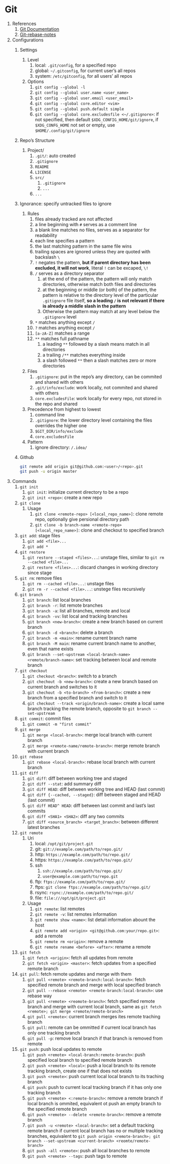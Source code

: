 # Git

1. References
    1. [Git Documentation](https://git-scm.com/doc)
    2. [Git-rebase-notes](https://blog.yorkxin.org/posts/git-rebase.html)
2. Configurations
    1. Settings
        1. Level
            1. local: `.git/config`, for a specified repo
            2. global: `~/.gitconfig`, for current user's all repos
            3. system: `/etc/gitconfig`, for all users' all repos
        2. Options
            1. `git config --global -l`
            2. `git config --global user.name <user_name>`
            3. `git config --global user.email <user_email>`
            4. `git config --global core.editor <vim>`
            5. `git config --global push.default simple`
            6. `git config --global core.excludesfile <~/.gitignore>`: if not specified, then default `$XDG_CONFIG_HOME/git/ignore`, if `$XDG_CONFG_HOME` not set or empty, use `$HOME/.config/git/ignore`
    2. Repo's Structure
        1. Project/
            1. `.git/`: auto created
            2. `.gitignore`
            3. `README`
            4. `LICENSE`
            5. `src/`
                1. `.gitignore`
                2. `...`
            6. `...`
    3. Ignorance: specify untracked files to ignore
        1. Rules
            1. files already tracked are not affected
            2. a line beginning with `#` serves as a comment line
            3. a blank line matches no files, serves as a separator for readability
            4. each line specifies a pattern
            5. the last matching pattern in the same file wins
            6. trailing spaces are ignored unless they are quoted with backslash `\ `
            7. `!` negates the pattern, **but if parent directory has been excluded, it will not work**, literal `!` can be excaped, `\!`
            8. `/` serves as a directory separator
                1. at the end of the pattern, the pattern will only match directories, otherwise match both files and directories
                2. at the beginning or middle (or both) of the pattern, the pattern is relative to the directory level of the particular `.gitignore` file itself, **so a leading `/` is not relevant if there is already a middle slash in the pattern**
                3. Otherwise the pattern may match at any level below the `.gitignore` level
            9. `*` matches anything except `/`
            10. `?` matches anything except `/`
            11. `[a-zA-Z]` matches a range
            12. `**` matches full pathname
                1. a leading `**` followed by a slash means match in all directories
                2. a trailing `/**` matches everything inside
                3. a slash followed `**` then a slash matches zero or more directories
        2. Files
            1. `.gitignore`: put in the repo's any directory, can be commited and shared with others
            2. `.git/info/exclude`: work locally, not commited and shared with others
            3. `core.excludesFile`: work locally for every repo, not stored in the repo and shared
        3. Precedence from highest to lowest
            1. command line
            2. `.gitignore`: the lower directory level containing the files overrides the higher one
            3. `$GIT_DIR/info/exclude`
            4. `core.excludesFile`
        4. Pattern
            1. ignore directory: `/.idea/`
    4. Github

        ```sh
        git remote add origin git@github.com:<user>/<repo>.git
        git push -u origin master
        ```
3. Commands
    1. `git init`
        1. `git init`: initialize current directory to be a repo
        2. `git init <repo>`: create a new repo
    2. `git clone`
        1. Usage
            1. `git clone <remote-repo> [<local_repo_name>]`: clone remote repo, optionally give persional directory path
            2. `git clone -b branch-name <remote-repo> [<local_repo_name>]`: clone and checkout to specified branch
    3. `git add`: stage files
        1. `git add <file>...`
        2. `git add *`
    4. `git restore`
        1. `git restore --staged <files>...`: unstage files, similar to `git rm --cached <file>...`
        2. `git restore <files>...`: discard changes in working directory since stage
    5. `git rm`: remove files
        1. `git rm --cached <file>...`: unstage files
        2. `git rm -r --cached <file>...`: unstege files recursively
    6. `git branch`
        1. `git branch`: list local branches 
        2. `git branch -r`: list remote branches 
        3. `git branch -a`: list all branches, remote and local 
        4. `git branch -vv`: list local and tracking branches 
        5. `git branch <new-branch>`: create a new branch based on current branch 
        6. `git branch -d <branch>`: delete a branch
        7. `git branch -m <main>`: rename current branch name
        8. `git branch -M main`: rename current branch name to another, even that name exists
        9. `git branch --set-upstream <local-branch-name> <remote/branch-name>`: set tracking between local and remote branch 
    7. `git checkout`
        1. `git checkout <branch>`: switch to a branch 
        2. `git chechout -b <new-branch>`: create a new branch based on current branch and switches to it
        3. `git chechout -b <to-branch> <from-branch>`: create a new branch from a specified branch and switch to it
        4. `git checkout --track <origin/branch-name>`: create a local same branch tracking the remote branch, opposite to `git branch --set-upstream`
    8. `git commit`: commit files
        1. `git commit -m "first commit"`
    9. `git merge`
        1. `git merge <local-branch>`: merge local branch with current branch
        2. `git merge <remote-name/remote-branch>`: merge remote branch with current branch
    10. `git rebase`
        1. `git rebase <local-branch>`: rebase local branch with current branch
    10. `git diff`
        1. `git diff`: diff between working tree and staged
        2. `git diff --stat`: add summary diff
        3. `git diff HEAD`: diff between working tree and HEAD (last commit)
        4. `git diff {--cached, --staged}`: diff between staged and HEAD (last commit)
        5. `git diff HEAD^ HEAD`: diff between last commit and last's last commits
        6. `git diff <SHA1> <SHA2>`: diff any two commits
        7. `git diff <source_branch> <target_branch>`: between different latest branches
    11. `git remote`
        1. Uri
            1. local: `/opt/git/project.git`
            2. git: `git://example.com/path/to/repo.git/`
            3. http: `https://example.com/path/to/repo.git/`
            4. https: `https://example.com/path/to/repo.git/`
            5. ssh
                1. `ssh://example.com/path/to/repo.git/`
                2. `user@example.com:path/to/repo.git`
            6. ftp: `ftps://example.com/path/to/repo.git/`
            7. ftps: `git clone ftps://example.com/path/to/repo.git/`
            8. rsync: `rsync://example.com/path/to/repo.git/`
            9. file: `file:///opt/git/project.git`
        2. Usage
            1. `git remote`: list remotes
            2. `git remote -v`: list remotes information 
            3. `git remote show <name>`: list detail information abount the host
            4. `git remote add <origin> <git@github.com:your/repo.git>`: add a remote 
            5. `git remote rm <origin>`: remove a remote 
            6. `git remote rename <before> <after>`: rename a remote 
    12. `git fetch`
        1. `git fetch <origin>`: fetch all updates from remote
        2. `git fetch <origin> <master>`: fetch updates from a specified remote branch
    13. `git pull`: fetch remote updates and merge with them
        1. `git pull <remote> <remote-branch:local-branch>`: fetch specified remote branch and merge with local specified branch
        2. `git pull --rebase <remote> <remote-branch:local-branch>`: use rebase way
        3. `git pull <remote> <reomote-branch>`: fetch specified remote branch and merge with current local branch, same as `git fetch <remote>; git merge <remote/remote-branch>`
        4. `git pull <remote>`: current branch merges ites remote traching branch
        5. `git pull`: remote can be ommitted if current local branch has only one tracking branch
        6. `git pull -p`: remove local branch if that branch is removed from remote
    14. `git push`: push local updates to remote
        1. `git push <remote> <local-branch:remote-branch>`: push specified local branch to specified remote branch
        2. `git push <remote> <local>`: push a local branch to its remote tracking branch, create one if that does not exists
        3. `git push <remote>`: push current local local branch to its traching branch
        4. `git push`: push to current local tracking branch if it has only one tracking branch
        5. `git push <remote> <:remote-branch>`: remove a remote branch if local branch is ommited, equivalent ot push an empty branch to the specified remote branch
        6. `git push <remote> --delete <remote-branch>`: remove a remote branch
        7. `git push -u <remote> <local-branch>`: set a default tracking remote branch if current local branch has no or multiple tracking branches, equivalent to `git push origin <remote-branch>; git branch --set-upstream <current-branch> <reomte/remote-branch>`
        8. `git push -all <remote>`: push all local branches to remote
        9. `git push <remote> --tags`: push tags to remote
